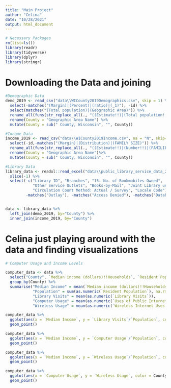 ```yaml
---
title: "Main Project"
author: "Celina"
date: "10/28/2021"
output: html_document
---
```


```r
# Necessary Packages 
rm(list=ls())
library(readr)
library(tidyverse)
library(dplyr)
library(stringr)
```


# Downloading the Data and joining  
```r
#Demographic Data
demo_2019 <- read_csv("data\\WICounty2019Demographics.csv", skip = 1) %>%
  select(-matches("(Margin)|(Percent)|(ratio)|(_1)"), -id) %>%
  select(matches("(Total population)|(Geographic Area)")) %>%
  rename_all(funs(str_replace_all(., "((Estimate!!)|(Total population!!)+)", ""))) %>%
  rename(County = "Geographic Area Name") %>%
  mutate(County = sub(" County, Wisconsin", "", County))

#Income Data
income_2019 <- read_csv("data\\WICounty2019Income.csv", na = "N", skip=1) %>%
  select(-id,-matches("(Margin)|(Distribution)|(FAMILY SIZE)")) %>%
  rename_all(funs(str_replace_all(., "((Estimate!!)|(Number!!)|(FAMILIES!!)|(HOUSEHOLD INCOME BY AGE OF HOUSEHOLDER!!)|(NONFAMILY HOUSEHOLDS!!)|(HOUSEHOLD INCOME BY RACE AND HISPANIC OR LATINO ORIGIN OF HOUSEHOLDER!!))+", ""))) %>%
  rename(County = "Geographic Area Name")%>%
  mutate(County = sub(" County, Wisconsin", "", County))

#Library Data
library_data <- readxl::read_excel("data\\public_library_service_data_2019.xlsx", sheet = "2019 PRELIMINARY DATA", skip = 1) %>%
  slice(-1) %>%
  select(-c("Library ID", "Branches", "15. No. of Bookmobiles Owned", 
            "Other Service Outlets", "Books-by-Mail", "Joint Library under s.43.53 1=Yes", 
            "Circulation Count Method: Actual / Survey", "Locale Code"), 
         -matches("Outlay"), -matches("Access Denied"), -matches("Databases")) 


data <- library_data %>%
  left_join(demo_2019, by="County") %>%
  inner_join(income_2019, by="County") 

```



# Celina just playing around with the data and finding visualizations

```r
# Computer Usage and Income Levels 

computer_data <- data %>%
  select("County", `Median income (dollars)!!Households`, `Resident Population`, `Additional County Population`, `Library Visits`, `Uses of Public Internet Computers`, `Wireless Internet Uses`) %>%
  group_by(County) %>%
  summarise("Median Income" = mean(`Median income (dollars)!!Households`, na.rm = TRUE), 
            "Population" = sum(as.numeric(`Resident Population`), na.rm = TRUE) + sum(as.numeric(`Additional County Population`), na.rm = TRUE), 
            "Library Visits" = mean(as.numeric(`Library Visits`)), 
            "Computer Usage" = mean(as.numeric(`Uses of Public Internet Computers`)), 
            "Wireless Usage" = mean(as.numeric(`Wireless Internet Uses`))) 

computer_data %>%
  ggplot(aes(x = `Median Income`, y = `Library Visits`/`Population`, color = County)) +
  geom_point()

computer_data %>%
  ggplot(aes(x = `Median Income`, y = `Computer Usage`/`Population`, color = County)) +
  geom_point()

computer_data %>%
  ggplot(aes(x = `Median Income`, y = `Wireless Usage`/`Population`, color = County)) +
  geom_point()

computer_data %>%
  ggplot(aes(x = `Computer Usage`, y = `Wireless Usage`, color = County)) +
  geom_point()

```




















